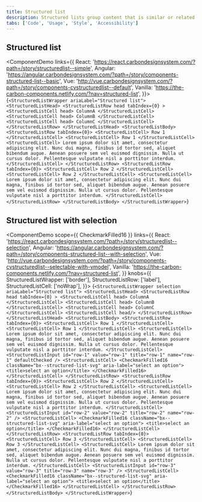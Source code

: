 ```yaml
---
title: Structured list
description: Structured lists group content that is similar or related, such as terms and definitions.
tabs: ['Code', 'Usage', 'Style', 'Accessibility']
---
```



## Structured list

<ComponentDemo
  links={{
    React:
      'https://react.carbondesignsystem.com/?path=/story/structuredlist--simple',
    Angular:
      'https://angular.carbondesignsystem.com/?path=/story/components-structured-list--basic',
    Vue:
      'http://vue.carbondesignsystem.com/?path=/story/components-cvstructuredlist--default',
    Vanilla: 'https://the-carbon-components.netlify.com/?nav=structured-list',
  }}>
  {`
<StructuredListWrapper ariaLabel="Structured list">
  <StructuredListHead>
    <StructuredListRow
      head
      tabIndex={0}
    >
      <StructuredListCell head>
        ColumnA
      </StructuredListCell>
      <StructuredListCell head>
        ColumnB
      </StructuredListCell>
      <StructuredListCell head>
        ColumnC
      </StructuredListCell>
    </StructuredListRow>
  </StructuredListHead>
  <StructuredListBody>
    <StructuredListRow tabIndex={0}>
      <StructuredListCell>
        Row 1
      </StructuredListCell>
      <StructuredListCell>
        Row 1
      </StructuredListCell>
      <StructuredListCell>
        Lorem ipsum dolor sit amet, consectetur adipiscing elit. Nunc dui magna, finibus id tortor sed, aliquet bibendum augue. Aenean posuere sem vel euismod dignissim. Nulla ut cursus dolor. Pellentesque vulputate nisl a porttitor interdum.
      </StructuredListCell>
    </StructuredListRow>
    <StructuredListRow tabIndex={0}>
      <StructuredListCell>
        Row 2
      </StructuredListCell>
      <StructuredListCell>
        Row 2
      </StructuredListCell>
      <StructuredListCell>
        Lorem ipsum dolor sit amet, consectetur adipiscing elit. Nunc dui magna, finibus id tortor sed, aliquet bibendum augue. Aenean posuere sem vel euismod dignissim. Nulla ut cursus dolor. Pellentesque vulputate nisl a porttitor interdum.
      </StructuredListCell>
    </StructuredListRow>
  </StructuredListBody>
</StructuredListWrapper>
  `}
</ComponentDemo>

## Structured list with selection

<ComponentDemo
  scope={{ CheckmarkFilled16 }}
  links={{
    React:
      'https://react.carbondesignsystem.com/?path=/story/structuredlist--selection',
    Angular:
      'https://angular.carbondesignsystem.com/?path=/story/components-structured-list--with-selection',
    Vue:
      'http://vue.carbondesignsystem.com/?path=/story/components-cvstructuredlist--selectable-with-vmodel',
    Vanilla: 'https://the-carbon-components.netlify.com/?nav=structured-list',
  }}
  knobs={{
    StructuredListWrapper: ['border'],
    StructuredListRow: ['label'],
    StructuredListCell: ['noWrap'],
  }}>
  {`
<StructuredListWrapper selection ariaLabel="Structured list">
  <StructuredListHead>
    <StructuredListRow
      head
      tabIndex={0}
    >
      <StructuredListCell head>
        ColumnA
      </StructuredListCell>
      <StructuredListCell head>
        ColumnB
      </StructuredListCell>
      <StructuredListCell head>
        ColumnC
      </StructuredListCell>
      <StructuredListCell head/>
    </StructuredListRow>
  </StructuredListHead>
  <StructuredListBody>
    <StructuredListRow tabIndex={0}>
      <StructuredListCell>
        Row 1
      </StructuredListCell>
      <StructuredListCell>
        Row 1
      </StructuredListCell>
      <StructuredListCell>
        Lorem ipsum dolor sit amet, consectetur adipiscing elit. Nunc dui magna, finibus id tortor sed, aliquet bibendum augue. Aenean posuere sem vel euismod dignissim. Nulla ut cursus dolor. Pellentesque vulputate nisl a porttitor interdum.
      </StructuredListCell>
      <StructuredListInput
        id="row-1"
        value="row-1"
        title="row-1"
        name="row-1"
        defaultChecked
      />
     <StructuredListCell>
        <CheckmarkFilled16
          className="bx--structured-list-svg"
          aria-label="select an option">
          <title>select an option</title>
        </CheckmarkFilled16>
      </StructuredListCell>
    </StructuredListRow>
    <StructuredListRow tabIndex={0}>
      <StructuredListCell>
        Row 2
      </StructuredListCell>
      <StructuredListCell>
        Row 2
      </StructuredListCell>
      <StructuredListCell>
        Lorem ipsum dolor sit amet, consectetur adipiscing elit. Nunc dui magna, finibus id tortor sed, aliquet bibendum augue. Aenean posuere sem vel euismod dignissim. Nulla ut cursus dolor. Pellentesque vulputate nisl a porttitor interdum.
      </StructuredListCell>
      <StructuredListInput
        id="row-2"
        value="row-2"
        title="row-2"
        name="row-2"
      />
     <StructuredListCell>
        <CheckmarkFilled16
          className="bx--structured-list-svg"
          aria-label="select an option">
          <title>select an option</title>
        </CheckmarkFilled16>
      </StructuredListCell>
    </StructuredListRow>
    <StructuredListRow tabIndex={0}>
      <StructuredListCell>
        Row 3
      </StructuredListCell>
      <StructuredListCell>
        Row 3
      </StructuredListCell>
      <StructuredListCell>
        Lorem ipsum dolor sit amet, consectetur adipiscing elit. Nunc dui magna, finibus id tortor sed, aliquet bibendum augue. Aenean posuere sem vel euismod dignissim. Nulla ut cursus dolor. Pellentesque vulputate nisl a porttitor interdum.
      </StructuredListCell>
      <StructuredListInput
        id="row-3"
        value="row-3"
        title="row-3"
        name="row-3"
      />
     <StructuredListCell>
        <CheckmarkFilled16
          className="bx--structured-list-svg"
          aria-label="select an option">
          <title>select an option</title>
        </CheckmarkFilled16>
      </StructuredListCell>
    </StructuredListRow>
  </StructuredListBody>
</StructuredListWrapper>
  `}
</ComponentDemo>
